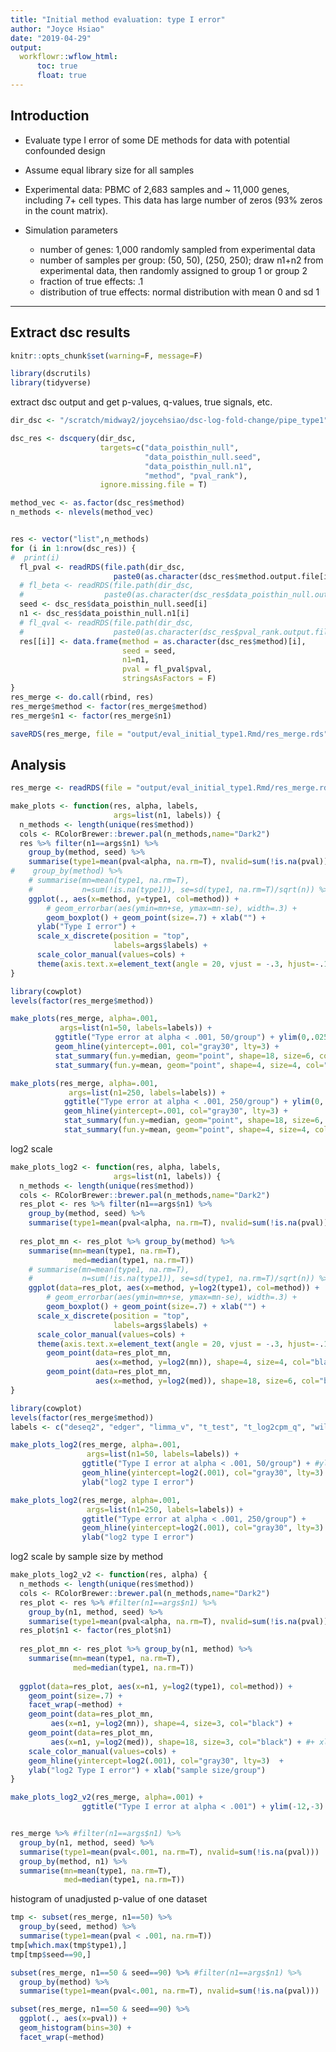 ```yaml
---
title: "Initial method evaluation: type I error"
author: "Joyce Hsiao"
date: "2019-04-29"
output: 
  workflowr::wflow_html:
      toc: true
      float: true
---
```


## Introduction

* Evaluate type I error of some DE methods for data with potential confounded design

* Assume equal library size for all samples

* Experimental data: PBMC of 2,683 samples and ~ 11,000 genes, including 7+ cell types. This data has large number of zeros (93% zeros in the count matrix).

* Simulation parameters
  + number of genes: 1,000 randomly sampled from experimental data
  + number of samples per group: (50, 50), (250, 250); draw n1+n2 from experimental data, then randomly assigned to group 1 or group 2
  + fraction of true effects: .1
  + distribution of true effects: normal distribution with mean 0 and sd 1
  

---

## Extract dsc results

```r
knitr::opts_chunk$set(warning=F, message=F)

library(dscrutils)
library(tidyverse)
```

extract dsc output and get p-values, q-values, true signals, etc.

```r
dir_dsc <- "/scratch/midway2/joycehsiao/dsc-log-fold-change/pipe_type1"

dsc_res <- dscquery(dir_dsc, 
                    targets=c("data_poisthin_null",
                              "data_poisthin_null.seed", 
                              "data_poisthin_null.n1",
                              "method", "pval_rank"), 
                    ignore.missing.file = T)

method_vec <- as.factor(dsc_res$method)
n_methods <- nlevels(method_vec)


res <- vector("list",n_methods)
for (i in 1:nrow(dsc_res)) {
#  print(i)
  fl_pval <- readRDS(file.path(dir_dsc,
                       paste0(as.character(dsc_res$method.output.file[i]), ".rds")))
  # fl_beta <- readRDS(file.path(dir_dsc,
  #                  paste0(as.character(dsc_res$data_poisthin_null.output.file[i]), ".rds")))
  seed <- dsc_res$data_poisthin_null.seed[i]
  n1 <- dsc_res$data_poisthin_null.n1[i]
  # fl_qval <- readRDS(file.path(dir_dsc,
  #                    paste0(as.character(dsc_res$pval_rank.output.file[i]), ".rds")))
  res[[i]] <- data.frame(method = as.character(dsc_res$method)[i],
                         seed = seed,
                         n1=n1,
                         pval = fl_pval$pval,
                         stringsAsFactors = F)
}
res_merge <- do.call(rbind, res)
res_merge$method <- factor(res_merge$method)
res_merge$n1 <- factor(res_merge$n1)

saveRDS(res_merge, file = "output/eval_initial_type1.Rmd/res_merge.rds")
```



## Analysis


```r
res_merge <- readRDS(file = "output/eval_initial_type1.Rmd/res_merge.rds")

make_plots <- function(res, alpha, labels,
                       args=list(n1, labels)) {
  n_methods <- length(unique(res$method))
  cols <- RColorBrewer::brewer.pal(n_methods,name="Dark2")
  res %>% filter(n1==args$n1) %>% 
    group_by(method, seed) %>%
    summarise(type1=mean(pval<alpha, na.rm=T), nvalid=sum(!is.na(pval))) %>%
#    group_by(method) %>%
    # summarise(mn=mean(type1, na.rm=T), 
    #           n=sum(!is.na(type1)), se=sd(type1, na.rm=T)/sqrt(n)) %>%
    ggplot(., aes(x=method, y=type1, col=method)) +
        # geom_errorbar(aes(ymin=mn+se, ymax=mn-se), width=.3) + 
        geom_boxplot() + geom_point(size=.7) + xlab("") +
      ylab("Type I error") +
      scale_x_discrete(position = "top",
                       labels=args$labels) +
      scale_color_manual(values=cols) +
      theme(axis.text.x=element_text(angle = 20, vjust = -.3, hjust=-.1))
}

library(cowplot)
levels(factor(res_merge$method))

make_plots(res_merge, alpha=.001,
           args=list(n1=50, labels=labels)) + 
          ggtitle("Type error at alpha < .001, 50/group") + ylim(0,.025) +
          geom_hline(yintercept=.001, col="gray30", lty=3) +
          stat_summary(fun.y=median, geom="point", shape=18, size=6, col="black") +
          stat_summary(fun.y=mean, geom="point", shape=4, size=4, col="black")

make_plots(res_merge, alpha=.001,
             args=list(n1=250, labels=labels)) + 
            ggtitle("Type error at alpha < .001, 250/group") + ylim(0,.03) +
            geom_hline(yintercept=.001, col="gray30", lty=3) +
            stat_summary(fun.y=median, geom="point", shape=18, size=6, col="black") +
            stat_summary(fun.y=mean, geom="point", shape=4, size=4, col="black")
```


log2 scale

```r
make_plots_log2 <- function(res, alpha, labels,
                       args=list(n1, labels)) {
  n_methods <- length(unique(res$method))
  cols <- RColorBrewer::brewer.pal(n_methods,name="Dark2")
  res_plot <- res %>% filter(n1==args$n1) %>% 
    group_by(method, seed) %>%
    summarise(type1=mean(pval<alpha, na.rm=T), nvalid=sum(!is.na(pval))) 
  
  res_plot_mn <- res_plot %>% group_by(method) %>%
    summarise(mn=mean(type1, na.rm=T),
              med=median(type1, na.rm=T))
    # summarise(mn=mean(type1, na.rm=T), 
    #           n=sum(!is.na(type1)), se=sd(type1, na.rm=T)/sqrt(n)) %>%
    ggplot(data=res_plot, aes(x=method, y=log2(type1), col=method)) +
        # geom_errorbar(aes(ymin=mn+se, ymax=mn-se), width=.3) + 
        geom_boxplot() + geom_point(size=.7) + xlab("") +
      scale_x_discrete(position = "top",
                       labels=args$labels) +
      scale_color_manual(values=cols) +
      theme(axis.text.x=element_text(angle = 20, vjust = -.3, hjust=-.1)) +
        geom_point(data=res_plot_mn,
                   aes(x=method, y=log2(mn)), shape=4, size=4, col="black") +
        geom_point(data=res_plot_mn,
                   aes(x=method, y=log2(med)), shape=18, size=6, col="black")
}

library(cowplot)
levels(factor(res_merge$method))
labels <- c("deseq2", "edger", "limma_v", "t_test", "t_log2cpm_q", "wilcoxon")

make_plots_log2(res_merge, alpha=.001,
                 args=list(n1=50, labels=labels)) + 
                ggtitle("Type I error at alpha < .001, 50/group") + #ylim(0,.03) +
                geom_hline(yintercept=log2(.001), col="gray30", lty=3) +
                ylab("log2 type I error") 

make_plots_log2(res_merge, alpha=.001,
                 args=list(n1=250, labels=labels)) + 
                ggtitle("Type error at alpha < .001, 250/group") + 
                geom_hline(yintercept=log2(.001), col="gray30", lty=3) +
                ylab("log2 type I error") 
```


log2 scale by sample size by method

```r
make_plots_log2_v2 <- function(res, alpha) {
  n_methods <- length(unique(res$method))
  cols <- RColorBrewer::brewer.pal(n_methods,name="Dark2")
  res_plot <- res %>% #filter(n1==args$n1) %>% 
    group_by(n1, method, seed) %>%
    summarise(type1=mean(pval<alpha, na.rm=T), nvalid=sum(!is.na(pval))) 
  res_plot$n1 <- factor(res_plot$n1)
  
  res_plot_mn <- res_plot %>% group_by(n1, method) %>%
    summarise(mn=mean(type1, na.rm=T),
              med=median(type1, na.rm=T))
  
  ggplot(data=res_plot, aes(x=n1, y=log2(type1), col=method)) +
    geom_point(size=.7) + 
    facet_wrap(~method) + 
    geom_point(data=res_plot_mn,
         aes(x=n1, y=log2(mn)), shape=4, size=3, col="black") +
    geom_point(data=res_plot_mn,
         aes(x=n1, y=log2(med)), shape=18, size=3, col="black") + #+ xlab("") +
    scale_color_manual(values=cols) +
    geom_hline(yintercept=log2(.001), col="gray30", lty=3)  +
    ylab("log2 Type I error") + xlab("sample size/group")
}

make_plots_log2_v2(res_merge, alpha=.001) + 
                ggtitle("Type I error at alpha < .001") + ylim(-12,-3)


res_merge %>% #filter(n1==args$n1) %>% 
  group_by(n1, method, seed) %>%
  summarise(type1=mean(pval<.001, na.rm=T), nvalid=sum(!is.na(pval)))  %>%
  group_by(method, n1) %>%
  summarise(mn=mean(type1, na.rm=T),
            med=median(type1, na.rm=T))
```


histogram of unadjusted p-value of one dataset

```r
tmp <- subset(res_merge, n1==50) %>%
  group_by(seed, method) %>%
  summarise(type1=mean(pval < .001, na.rm=T)) 
tmp[which.max(tmp$type1),]
tmp[tmp$seed==90,]

subset(res_merge, n1==50 & seed==90) %>% #filter(n1==args$n1) %>% 
  group_by(method) %>%
  summarise(type1=mean(pval<.001, na.rm=T), nvalid=sum(!is.na(pval)))  

subset(res_merge, n1==50 & seed==90) %>%
  ggplot(., aes(x=pval)) +
  geom_histogram(bins=30) +
  facet_wrap(~method)
```


